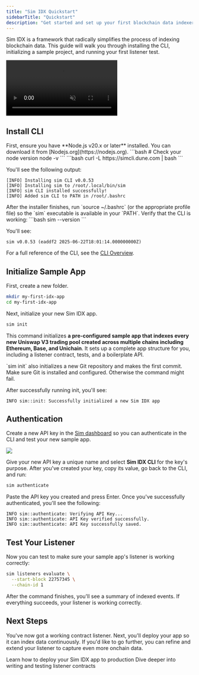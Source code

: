 ```yaml
---
title: "Sim IDX Quickstart"
sidebarTitle: "Quickstart"
description: "Get started and set up your first blockchain data indexer in minutes."
---
```


Sim IDX is a framework that radically simplifies the process of indexing blockchain data.
This guide will walk you through installing the CLI, initializing a sample project, and running your first listener test.

<video
  id="sim-idx-hero-video"
  className="w-full aspect-video rounded-xl cursor-pointer"
  autoPlay
  muted
  loop
  playsInline
  noZoom
  controls
  src="https://dby10v016ygc2zna.public.blob.vercel-storage.com/Sim_IDX_Overview_01-f59KA9bRJG48nHIyC9STP7YZ2a356S.mp4"
/>

## Install CLI

<Steps>
<Step title="Download & Install Dependencies">
  First, ensure you have **Node.js v20.x or later** installed.
  You can download it from [Nodejs.org](https://nodejs.org).
  ```bash
  # Check your node version
  node -v 
  ```
</Step>
<Step title="Install the CLI">
  ```bash
  curl -L https://simcli.dune.com | bash
  ```

  You'll see the following output:

  ```text
  [INFO] Installing sim CLI v0.0.53
  [INFO] Installing sim to /root/.local/bin/sim
  [INFO] sim CLI installed successfully!
  [INFO] Added sim CLI to PATH in /root/.bashrc
  ```

  <Info>
    After the installer finishes, run `source ~/.bashrc` (or the appropriate profile file) so the `sim` executable is available in your `PATH`.
  </Info>

</Step>

<Step title="Verify Installation">
  Verify that the CLI is working:
  ```bash
  sim --version
  ```
  
  You'll see:
  
  ```
  sim v0.0.53 (eaddf2 2025-06-22T18:01:14.000000000Z)
  ```
</Step>
</Steps>

<Tip>For a full reference of the CLI, see the [CLI Overview](/idx/cli).</Tip>

## Initialize Sample App

First, create a new folder.

```bash
mkdir my-first-idx-app
cd my-first-idx-app
```

Next, initialize your new Sim IDX app.

```bash
sim init
```

This command initializes **a pre-configured sample app that indexes every new Uniswap V3 trading pool created across multiple chains including Ethereum, Base, and Unichain**.
It sets up a complete app structure for you, including a listener contract, tests, and a boilerplate API.

<Info>
  `sim init` also initializes a new Git repository and makes the first commit.
  Make sure Git is installed and configured. Otherwise the command might fail.
</Info>

After successfully running init, you'll see:

```text
INFO sim::init: Successfully initialized a new Sim IDX app
```

## Authentication

Create a new API key in the [Sim dashboard](https://sim.dune.com/) so you can authenticate in the CLI and test your new sample app.

<Frame caption="To generate a new API key, visit the Keys page and click the New button.">
  <img src="/images/idx/sim-idx-authentication.png" />
</Frame>

Give your new API key a unique name and select **Sim IDX CLI** for the key's purpose.
After you've created your key, copy its value, go back to the CLI, and run:

```bash
sim authenticate
```

Paste the API key you created and press Enter.
Once you've successfully authenticated, you'll see the following:

```
INFO sim::authenticate: Verifying API Key...
INFO sim::authenticate: API Key verified successfully.
INFO sim::authenticate: API Key successfully saved.
```

## Test Your Listener

Now you can test to make sure your sample app's listener is working correctly:

```bash
sim listeners evaluate \
  --start-block 22757345 \
  --chain-id 1
```

After the command finishes, you'll see a summary of indexed events.
If everything succeeds, your listener is working correctly.

## Next Steps

You've now got a working contract listener.
Next, you'll deploy your app so it can index data continuously.
If you'd like to go further, you can refine and extend your listener to capture even more onchain data.

<Columns cols={2}>
  <Card title="App Deployment" href="/idx/deployment">
    Learn how to deploy your Sim IDX app to production
  </Card>
  <Card title="Listener Contracts" href="/idx/listener">
    Dive deeper into writing and testing listener contracts
  </Card>
</Columns>
